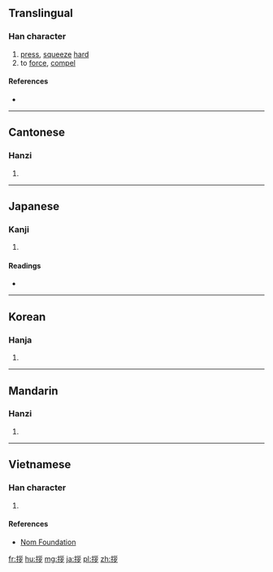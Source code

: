 ==Translingual==

===Han character===
{{Han char|rn=64|rad=手|as=06|sn=9|four=52027|canj=QVVN|ids=⿰扌𡿪}}

# [[press]], [[squeeze]] [[hard]]
# to [[force]], [[compel]]

====References====
* {{Han ref|kx=0428.140|dkj=12004|dj=0777.080|hdz=31877.050|uh=62F6|ud=25334|bh=CEDF|bd=52959}}

----

==Cantonese==

===Hanzi===
{{yue-hanzi|jyut=[[zaat3]]|y=jaat3}}

# {{defn|lang=yue|sort=手06}}

----

==Japanese==

===Kanji===
{{ja-kanji|grade=|rs=手06}}

# {{defn|lang=ja|sort=手06}}

====Readings====
* {{ja-readings|goon=[[さち]] (sachi)|kanon=[[さつ]] (satsu)}}

----

==Korean==

===Hanja===
{{ko-hanja|hangeul=찰|eumhun=|rv=chal|mr=ch'al|y=chal}}

# {{defn|lang=ko|sort=手06}}

----

==Mandarin==

===Hanzi===
{{cmn-hanzi|pin=[[zā]] ([[za1]]), [[zǎn]] ([[zan3]])|wg=tsa<sup>1</sup>, tsan<sup>3</sup>}}

# {{defn|lang=cmn|sort=手06}}

----

==Vietnamese==

===Han character===
{{vi-hantu|[[tán]], [[tát]], [[tạt]]|rs=手06}}

# {{defn|lang=vi|sort=手06}}

====References====
*[http://nomfoundation.org/common/nom_details.php?codepoint=62f6 Nom Foundation]

[[fr:拶]]
[[hu:拶]]
[[mg:拶]]
[[ja:拶]]
[[pl:拶]]
[[zh:拶]]
